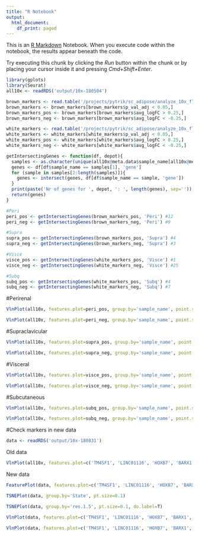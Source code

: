 ```yaml
---
title: "R Notebook"
output:
  html_document:
    df_print: paged
---
```


This is an [R Markdown](http://rmarkdown.rstudio.com) Notebook. When you execute code within the notebook, the results appear beneath the code. 

Try executing this chunk by clicking the *Run* button within the chunk or by placing your cursor inside it and pressing *Cmd+Shift+Enter*. 

```r
library(gplots) 
library(Seurat)
all10x <- readRDS('output/10x-180504')
```

```r
brown_markers <- read.table('/projects/pytrik/sc_adipose/analyze_10x_fluidigm/data/markergenes/180504/markers_10x-180504_brown', header=T)
brown_markers <- brown_markers[brown_markers$p_val_adj < 0.05,]
brown_markers_pos <- brown_markers[brown_markers$avg_logFC > 0.25,]
brown_markers_neg <- brown_markers[brown_markers$avg_logFC < -0.25,]

white_markers <- read.table('/projects/pytrik/sc_adipose/analyze_10x_fluidigm/data/markergenes/180504/markers_10x-180504_white', header=T)
white_markers <- white_markers[white_markers$p_val_adj < 0.05,]
white_markers_pos <- white_markers[white_markers$avg_logFC > 0.25,]
white_markers_neg <- white_markers[white_markers$avg_logFC < -0.25,]

getIntersectingGenes <- function(df, depot){
  samples <- as.character(unique(all10x@meta.data$sample_name[all10x@meta.data$depot == depot]))
  genes <- df[df$sample_name == samples[1], 'gene']
  for (sample in samples[2:length(samples)]){
    genes <- intersect(genes, df[df$sample_name == sample, 'gene'])
  }
  print(paste('Nr of genes for ', depot, ': ', length(genes), sep=''))
  return(genes)
}
```


```r
#Peri 
peri_pos <- getIntersectingGenes(brown_markers_pos, 'Peri') #12
peri_neg <- getIntersectingGenes(brown_markers_neg, 'Peri') #9

#Supra
supra_pos <- getIntersectingGenes(brown_markers_pos, 'Supra') #4
supra_neg <- getIntersectingGenes(brown_markers_neg, 'Supra') #3

#Visce
visce_pos <- getIntersectingGenes(white_markers_pos, 'Visce') #1
visce_neg <- getIntersectingGenes(white_markers_neg, 'Visce') #25

#Subq
subq_pos <- getIntersectingGenes(white_markers_pos, 'Subq') #4
subq_neg <- getIntersectingGenes(white_markers_neg, 'Subq') #7
```

#Perirenal

```r
VlnPlot(all10x, features.plot=peri_pos, group.by='sample_name', point.size.use=-1, nCol=2, x.lab.rot=T, size.x.use=10)
```

```r
VlnPlot(all10x, features.plot=peri_neg, group.by='sample_name', point.size.use=-1, nCol=2, x.lab.rot=T, size.x.use=10)
```

#Supraclavicular

```r
VlnPlot(all10x, features.plot=supra_pos, group.by='sample_name', point.size.use=-1, nCol=2, x.lab.rot=T, size.x.use=10)
```

```r
VlnPlot(all10x, features.plot=supra_neg, group.by='sample_name', point.size.use=-1, nCol=2, x.lab.rot=T, size.x.use=10)
```

#Visceral

```r
VlnPlot(all10x, features.plot=visce_pos, group.by='sample_name', point.size.use=-1, nCol=2, x.lab.rot=T, size.x.use=10)
```

```r
VlnPlot(all10x, features.plot=visce_neg, group.by='sample_name', point.size.use=-1, nCol=2, x.lab.rot=T, size.x.use=10)
```

#Subcutaneous

```r
VlnPlot(all10x, features.plot=subq_pos, group.by='sample_name', point.size.use=-1, nCol=2, x.lab.rot=T, size.x.use=10)
```

```r
VlnPlot(all10x, features.plot=subq_neg, group.by='sample_name', point.size.use=-1, nCol=2, x.lab.rot=T, size.x.use=10)
```

#Check markers in new data

```r
data <- readRDS('output/10x-180831')
```

Old data

```r
VlnPlot(all10x, features.plot=c('TM4SF1', 'LINC01116', 'HOXB7', 'BARX1', 'LY6K'), group.by='sample_name', point.size.use=-1, nCol=2, x.lab.rot=T, size.x.use=10)
```

New data

```r
FeaturePlot(data, features.plot=c('TM4SF1', 'LINC01116', 'HOXB7', 'BARX1', 'LY6K'), cols.use=c('gray', 'blue'), no.legend=F, nCol=2)
```

```r
TSNEPlot(data, group.by='State', pt.size=0.1)
```

```r
TSNEPlot(data, group.by='res.1.5', pt.size=0.1, do.label=T)
```


```r
VlnPlot(data, features.plot=c('TM4SF1', 'LINC01116', 'HOXB7', 'BARX1', 'LY6K'), group.by='res.1.5', point.size.use=-1, nCol=1)
```


```r
VlnPlot(data, features.plot=c('TM4SF1', 'LINC01116', 'HOXB7', 'BARX1', 'LY6K'), group.by='res.1.5', point.size.use=0.1, nCol=1)
```

